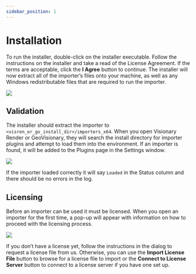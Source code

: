 ```yaml
---
sidebar_position: 1
---
```


# Installation

To run the installer, double-click on the installer executable. Follow the instructions on the installer and take a read of the License Agreement. If the terms are acceptable, click the **I Agree** button to continue. The installer will now extract all of the importer’s files onto your machine, as well as any Windows redistributable files that are required to run the importer.

![](/img/importers/installer.png)

## Validation

The installer should extract the importer to `<visren_or_gv_install_dir>/importers_x64`. When you open Visionary Render or GeoVisionary, they will search the install directory for importer plugins and attempt to load them into the environment. If an importer is found, it will be added to the Plugins page in the Settings window.

![](/img/importers/plugins.png)

If the importer loaded correctly it will say `Loaded` in the Status column and there should be no errors in the log.

## Licensing

Before an importer can be used it must be licensed. When you open an importer for the first time, a pop-up will appear with information on how to proceed with the licensing process.

![](/img/importers/license.png)

If you don’t have a license yet, follow the instructions in the dialog to request a license file from us. Otherwise, you can use the **Import License File** button to browse for a license file to import or the **Connect to License Server** button to connect to a license server if you have one set up.
